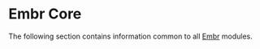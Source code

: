 # Embr Core

The following section contains information common to all [Embr] modules.

<DocCardList />

[Embr]: https://github.com/mussonindustrial/embr
